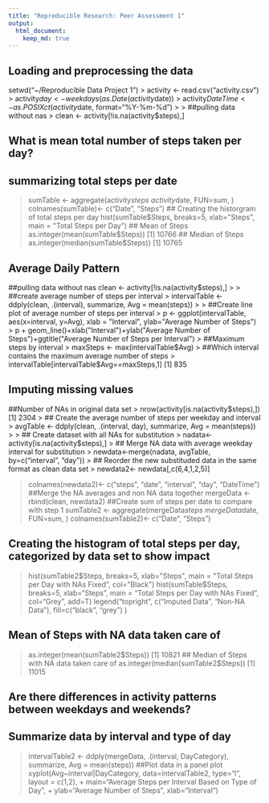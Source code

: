 ```yaml
---
title: "Reproducible Research: Peer Assessment 1"
output: 
  html_document:
    keep_md: true
---
```



## Loading and preprocessing the data
setwd("~/Reproducible Data Project 1")
> activity <- read.csv("activity.csv")
> activity$day <- weekdays(as.Date(activity$date))
> activity$DateTime<- as.POSIXct(activity$date, format="%Y-%m-%d")
> 
> ##pulling data without nas
> clean <- activity[!is.na(activity$steps),]



## What is mean total number of steps taken per day?
## summarizing total steps per date
> sumTable <- aggregate(activity$steps ~ activity$date, FUN=sum, )
> colnames(sumTable)<- c("Date", "Steps")
> ## Creating the historgram of total steps per day
> hist(sumTable$Steps, breaks=5, xlab="Steps", main = "Total Steps per Day")
> ## Mean of Steps
> as.integer(mean(sumTable$Steps))
[1] 10766
## Median of Steps
> as.integer(median(sumTable$Steps))
[1] 10765

## Average Daily Pattern
##pulling data without nas
clean <- activity[!is.na(activity$steps),]
> 
> ##create average number of steps per interval
> intervalTable <- ddply(clean, .(interval), summarize, Avg = mean(steps))
> 
> ##Create line plot of average number of steps per interval
> p <- ggplot(intervalTable, aes(x=interval, y=Avg), xlab = "Interval", ylab="Average Number of Steps")
> p + geom_line()+xlab("Interval")+ylab("Average Number of Steps")+ggtitle("Average Number of Steps per Interval")
> ##Maximum steps by interval
> maxSteps <- max(intervalTable$Avg)
> ##Which interval contains the maximum average number of steps
> intervalTable[intervalTable$Avg==maxSteps,1]
[1] 835






## Imputing missing values
##Number of NAs in original data set
> nrow(activity[is.na(activity$steps),])
[1] 2304
> ## Create the average number of steps per weekday and interval
> avgTable <- ddply(clean, .(interval, day), summarize, Avg = mean(steps))
> 
> ## Create dataset with all NAs for substitution
> nadata<- activity[is.na(activity$steps),]
> ## Merge NA data with average weekday interval for substitution
> newdata<-merge(nadata, avgTable, by=c("interval", "day"))
> ## Reorder the new substituded data in the same format as clean data set
> newdata2<- newdata[,c(6,4,1,2,5)]

> colnames(newdata2)<- c("steps", "date", "interval", "day", "DateTime")
> ##Merge the NA averages and non NA data together
> mergeData <- rbind(clean, newdata2)
> ##Create sum of steps per date to compare with step 1
> sumTable2 <- aggregate(mergeData$steps ~ mergeData$date, FUN=sum, )
> colnames(sumTable2)<- c("Date", "Steps")

## Creating the histogram of total steps per day, categorized by data set to show impact
> hist(sumTable2$Steps, breaks=5, xlab="Steps", main = "Total Steps per Day with NAs Fixed", col="Black")
> hist(sumTable$Steps, breaks=5, xlab="Steps", main = "Total Steps per Day with NAs Fixed", col="Grey", add=T)
> legend("topright", c("Imputed Data", "Non-NA Data"), fill=c("black", "grey") )

## Mean of Steps with NA data taken care of
> as.integer(mean(sumTable2$Steps))
[1] 10821
> ## Median of Steps with NA data taken care of
> as.integer(median(sumTable2$Steps))
[1] 11015


## Are there differences in activity patterns between weekdays and weekends?
## Summarize data by interval and type of day
> intervalTable2 <- ddply(mergeData, .(interval, DayCategory), summarize, Avg = mean(steps))
> ##Plot data in a panel plot
> xyplot(Avg~interval|DayCategory, data=intervalTable2, type="l",  layout = c(1,2),
+        main="Average Steps per Interval Based on Type of Day", 
+        ylab="Average Number of Steps", xlab="Interval")


